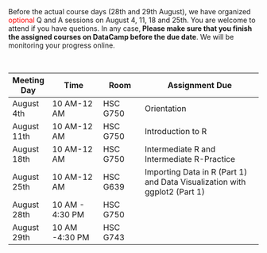 <br>
<br>
<p>
Before the actual course days (28th and 29th August), we have organized <font color="red">optional</font> Q and A sessions on August 4, 11, 18 and 25th. You are welcome to attend if you have quetions. In any case,<b> Please make sure that you finish the assigned courses on DataCamp before the due date</b>. We will be monitoring your progress online. 

<br>
<p>

Meeting Day | Time | Room | Assignment Due
------ |----------- | ---------|-------------------------
August 4th | 10 AM-12 AM | HSC G750 | Orientation
August 11th | 10 AM-12 AM | HSC G750 |Introduction to R
August 18th | 10 AM-12 AM | HSC G750 |Intermediate R and Intermediate R-Practice
August 25th | 10 AM-12 AM | HSC G639| Importing Data in R (Part 1) and Data Visualization with ggplot2 (Part 1)
August 28th | 10 AM - 4:30 PM| HSC G750|
August 29th | 10 AM -4:30 PM | HSC G743|
